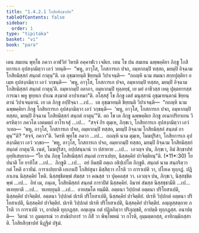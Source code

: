 ```yaml
---
title: "1.4.2.1 โกสิยสิกฺขาปท"
tableOfContents: false
sidebar:
  order: 1
type: "tipitaka"
basket: "vi"
book: "para"
---
```



<DynamicBreadcrumb />

<Division number="542" book="para" e="ch" v="1" p="328">

<Paragraph number="2098" book="para">
เตน สมเยน พุทฺโธ ภควา อาฬวิยํ วิหรติ อคฺคาฬเว เจติเย. เตน โข ปน สมเยน ฉพฺพคฺคิยา ภิกฺขู โกสิยการเก อุปสงฺกมิตฺวา เอวํ วทนฺติ—  “พหู, อาวุโส, โกสการเก ปจถ, อมฺหากมฺปิ ทสฺสถ, มยมฺปิ อิจฺฉาม โกสิยมิสฺสกํ สนฺถตํ กาตุนฺ”ติ. เต อุชฺฌายนฺติ ขิยฺยนฺติ วิปาเจนฺติ—  “กถญฺหิ นาม สมณา สกฺยปุตฺติยา อเมฺห อุปสงฺกมิตฺวา เอวํ วกฺขนฺติ—  ‘พหู, อาวุโส, โกสการเก ปจถ, อมฺหากมฺปิ ทสฺสถ, มยมฺปิ อิจฺฉาม โกสิยมิสฺสกํ สนฺถตํ กาตุนฺ’ติ. อมฺหากมฺปิ อลาภา, อมฺหากมฺปิ ทุลฺลทฺธํ, เย มยํ อาชีวสฺส เหตุ ปุตฺตทารสฺส การณา พหู ขุทฺทเก ปาเณ สงฺฆาตํ อาปาเทมา”ติ.
</Paragraph>

<Paragraph number="2099" book="para">
อโสฺสสุํ โข ภิกฺขู เตสํ มนุสฺสานํ อุชฺฌายนฺตานํ ขิยฺยนฺตานํ วิปาเจนฺตานํ. เย เต ภิกฺขู อปฺปิจฺฉา …เป…  เต อุชฺฌายนฺติ ขิยฺยนฺติ วิปาเจนฺติ—  “กถญฺหิ นาม ฉพฺพคฺคิยา ภิกฺขู โกสิยการเก อุปสงฺกมิตฺวา เอวํ วกฺขนฺติ—  ‘พหู, อาวุโส, โกสการเก ปจถ, อมฺหากมฺปิ ทสฺสถ, มยมฺปิ อิจฺฉาม โกสิยมิสฺสกํ สนฺถตํ กาตุนฺ’”ติ.
</Paragraph>

<Paragraph number="2100" book="para">
อถ โข เต ภิกฺขู ฉพฺพคฺคิเย ภิกฺขู อเนกปริยาเยน วิครหิตฺวา ภควโต เอตมตฺถํ อาโรเจสุํ …เป…  “สจฺจํ กิร ตุมฺเห, ภิกฺขเว, โกสิยการเก อุปสงฺกมิตฺวา เอวํ วเทถ—  ‘พหู, อาวุโส, โกสการเก ปจถ, อมฺหากมฺปิ ทสฺสถ, มยมฺปิ อิจฺฉาม โกสิยมิสฺสกํ สนฺถตํ กาตุนฺ’”ติ? “สจฺจํ, ภควา”ติ. วิครหิ พุทฺโธ ภควา …เป…  กถญฺหิ นาม ตุมฺเห, โมฆปุริสา, โกสิยการเก อุปสงฺกมิตฺวา เอวํ วกฺขถ—  ‘พหู, อาวุโส, โกสการเก ปจถ, อมฺหากมฺปิ ทสฺสถ, มยมฺปิ อิจฺฉาม โกสิยมิสฺสกํ สนฺถตํ กาตุนฺ’ติ. เนตํ, โมฆปุริสา, อปฺปสนฺนานํ วา ปสาทาย …เป…  เอวญฺจ ปน, ภิกฺขเว, อิมํ สิกฺขาปทํ อุทฺทิเสยฺยาถ—
</Paragraph>

</Division>
<Division number="543" book="para" e="ch" v="1" p="329">

<Paragraph number="2101" book="para">
<Emphasis>“โย ปน ภิกฺขุ โกสิยมิสฺสกํ สนฺถตํ การาเปยฺย, นิสฺสคฺคิยํ ปาจิตฺติยนฺ”</Emphasis>ติ. (*11*:<Emphasis>30</Emphasis>)
</Paragraph>

</Division>
<Division number="544" book="para" e="ch" v="1" p="329">

<Paragraph number="2102" book="para">
<Emphasis>โย ปนา</Emphasis>ติ โย ยาทิโส …เป…  <Emphasis>ภิกฺขู</Emphasis>ติ …เป…  อยํ อิมสฺมิํ อตฺเถ อธิปฺเปโต ภิกฺขูติ.
</Paragraph>

<Paragraph number="2103" book="para">
<Emphasis>สนฺถตํ</Emphasis> นาม สนฺถริตฺวา กตํ โหติ อวายิมํ.
</Paragraph>

<Paragraph number="2104" book="para">
<Emphasis>การาเปยฺยา</Emphasis>ติ เอเกนปิ โกสิยํสุนา มิสฺสิตฺวา กโรติ วา การาเปติ วา, ปโยเค ทุกฺกฏํ. ปฏิลาเภน นิสฺสคฺคิยํ โหติ. นิสฺสชฺชิตพฺพํ สํฆสฺส วา คณสฺส วา ปุคฺคลสฺส วา. เอวญฺจ ปน, ภิกฺขเว, นิสฺสชฺชิตพฺพํ …เป…  อิทํ เม, ภนฺเต, โกสิยมิสฺสกํ สนฺถตํ การาปิตํ นิสฺสคฺคิยํ. อิมาหํ สํฆสฺส นิสฺสชฺชามีติ …เป…  ทเทยฺยาติ …เป…  ทเทยฺยุนฺติ …เป…  อายสฺมโต ทมฺมีติ.
</Paragraph>

</Division>
<Division number="545" book="para" e="ch" v="1" p="329">

<Paragraph number="2105" book="para">
อตฺตนา วิปฺปกตํ อตฺตนา ปริโยสาเปติ, นิสฺสคฺคิยํ ปาจิตฺติยํ. อตฺตนา วิปฺปกตํ ปเรหิ ปริโยสาเปติ, นิสฺสคฺคิยํ ปาจิตฺติยํ. ปเรหิ วิปฺปกตํ อตฺตนา ปริโยสาเปติ, นิสฺสคฺคิยํ ปาจิตฺติยํ. ปเรหิ วิปฺปกตํ ปเรหิ ปริโยสาเปติ, นิสฺสคฺคิยํ ปาจิตฺติยํ.
</Paragraph>

<Paragraph number="2106" book="para">
อญฺญสฺสตฺถาย กโรติ วา การาเปติ วา, อาปตฺติ ทุกฺกฏสฺส. อญฺเญน กตํ ปฏิลภิตฺวา ปริภุญฺชติ, อาปตฺติ ทุกฺกฏสฺส.
</Paragraph>

</Division>
<Division number="546" book="para" e="ch" v="1" p="330">

<Paragraph number="2107" book="para">
อนาปตฺติ—  วิตานํ วา ภูมตฺถรณํ วา สาณิปาการํ วา ภิสิํ วา พิพฺโพหนํ วา กโรติ, อุมฺมตฺตกสฺส, อาทิกมฺมิกสฺสาติ.

</Paragraph>
</Division>

<Paragraph number="2108" type="center" book="para">
โกสิยสิกฺขาปทํ นิฏฺฐิตํ ปฐมํ.
</Paragraph>